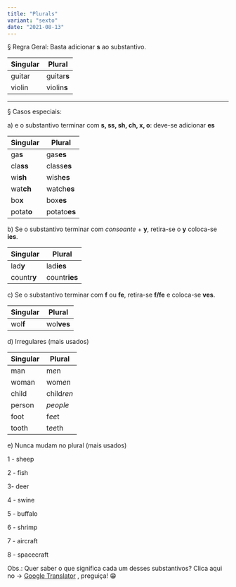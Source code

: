 ```yaml
---
title: "Plurals"
variant: "sexto"
date: "2021-08-13"
---
```


§ Regra Geral: Basta adicionar **s** ao substantivo.

| Singular | Plural      |
| -------- | ----------- |
| guitar   | guitar**s** |
| violin   | violin**s** |

<hr />

§ Casos especiais:

a) e o substantivo terminar com **s, ss, sh, ch, x, o**: deve-se adicionar **es**

| Singular   | Plural       |
| ---------- | ------------ |
| ga**s**    | gas**es**    |
| cla**ss**  | class**es**  |
| wi**sh**   | wish**es**   |
| wat**ch**  | watch**es**  |
| bo**x**    | box**es**    |
| potat**o** | potato**es** |

b) Se o substantivo terminar com _consoante_ + **y**, retira-se o **y** coloca-se **ies**.

| Singular    | Plural        |
| ----------- | ------------- |
| lad**y**    | lad**ies**    |
| countr**y** | countr**ies** |

c) Se o substantivo terminar com **f** ou **fe**, retira-se **f/fe** e coloca-se **ves**.

| Singular | Plural     |
| -------- | ---------- |
| wol**f** | wol**ves** |

d) Irregulares (mais usados)

| Singular | Plural     |
| -------- | ---------- |
| man      | m*e*n      |
| woman    | wom*e*n    |
| child    | child*ren* |
| person   | _people_   |
| foot     | f*ee*t     |
| tooth    | t*ee*th    |

e) Nunca mudam no plural (mais usados)

1 - sheep

2 - fish

3- deer

4 - swine

5 - buffalo

6 - shrimp

7 - aircraft

8 - spacecraft

Obs.: Quer saber o que significa cada um desses substantivos? Clica aqui no → [Google Translator](https://translate.google.com.br/?hl=pt-BR) , preguiça! 😁
